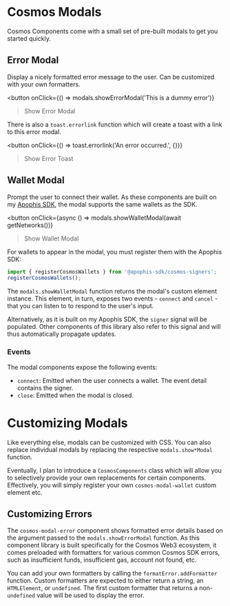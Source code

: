 
# Cosmos Modals
Cosmos Components come with a small set of pre-built modals to get you started quickly.

## Error Modal
Display a nicely formatted error message to the user. Can be customized with
your own formatters.

<button
  onClick={() => modals.showErrorModal('This is a dummy error')}
>Show Error Modal</button>

There is also a `toast.errorlink` function which will create a toast with a
link to this error modal.

<button
  onClick={() => toast.errorlink('An error occurred.', {})}
>Show Error Toast</button>

## Wallet Modal
Prompt the user to connect their wallet. As these components are built on my
[Apophis SDK](https://github.com/kiruse/apophis-sdk), the modal supports the
same wallets as the SDK.

<button
  onClick={async () => modals.showWalletModal(await getNetworks())}
>Show Wallet Modal</button>

For wallets to appear in the modal, you must register them with the Apophis SDK:

```ts
import { registerCosmosWallets } from '@apophis-sdk/cosmos-signers';
registerCosmosWallets();
```

The `modals.showWalletModal` function returns the modal's custom element
instance. This element, in turn, exposes two events - `connect` and
`cancel` - that you can listen to to respond to the user's input.

Alternatively, as it is built on my Apophis SDK, the `signer` signal will
be populated. Other components of this library also refer to this signal
and will thus automatically propagate updates.

### Events
The modal components expose the following events:

- `connect`: Emitted when the user connects a wallet. The event detail contains the signer.
- `close`: Emitted when the modal is closed.

# Customizing Modals
Like everything else, modals can be customized with CSS. You can also replace
individual modals by replacing the respective `modals.show*Modal` function.

Eventually, I plan to introduce a `CosmosComponents` class which will allow
you to selectively provide your own replacements for certain components. Effectively,
you will simply register your own `cosmos-modal-wallet` custom element etc.

## Customizing Errors
The `cosmos-modal-error` component shows formatted error details based on
the argument passed to the `modals.showErrorModal` function. As this component
library is built specifically for the Cosmos Web3 ecosystem, it comes preloaded
with formatters for various common Cosmos SDK errors, such as insufficient
funds, insufficient gas, account not found, etc.

You can add your own formatters by calling the `formatError.addFormatter`
function. Custom formatters are expected to either return a string, an
`HTMLElement`, or `undefined`. The first custom formatter that returns a
non-`undefined` value will be used to display the error.
